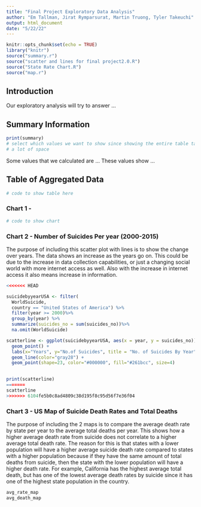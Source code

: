 ```yaml
---
title: "Final Project Exploratory Data Analysis"
author: "Em Tallman, Jirat Rymparsurat, Martin Truong, Tyler Takeuchi"
output: html_document
date: "5/22/22"
---
```


```r
knitr::opts_chunk$set(echo = TRUE)
library("knitr")
source("summary.r")
source("scatter and lines for final project2.0.R")
source("State Rate Chart.R")
source("map.r")
```

## Introduction

Our exploratory analysis will try to answer ...

## Summary Information

```r
print(summary)
# select which values we want to show since showing the entire table takes up
# a lot of space
```

Some values that we calculated are ... These values show ...

## Table of Aggregated Data

```r
# code to show table here

```

### Chart 1 -

```r
# code to show chart

```

### Chart 2 - Number of Suicides Per year (2000-2015)

The purpose of including this scatter plot with lines is to show the change over years. The data shows an increase as the years go on. This could be due to the increase in data collection capabilities, or just a changing social world with more internet access as well. Also with the increase in internet access it also means increase in information.

```r
<<<<<<< HEAD

suicidebyyearUSA <- filter(
  WorldSuicide,
  country == "United States of America") %>%
  filter(year >= 2000)%>% 
  group_by(year) %>% 
  summarize(suicides_no = sum(suicides_no))%>%
  na.omit(WorldSuicide)

scatterline <- ggplot(suicidebyyearUSA, aes(x = year, y = suicides_no)) +
  geom_point() +
  labs(x="Years", y="No.of Suicides", title = "No. of Suicides By Year") +
  geom_line(color="gray28") +
  geom_point(shape=23, color="#000000", fill="#261bcc", size=4)

  
print(scatterline)
=======
scatterline
>>>>>>> 6104fe5b0c8ad4809c38d195f8c95d56f7e36f04

```

### Chart 3 - US Map of Suicide Death Rates and Total Deaths

The purpose of including the 2 maps is to compare the average death rate by state per year to the average total deaths per year. This shows how a higher average death rate from suicide does not correlate to a higher average total death rate. The reason for this is that states with a lower population will have a higher average suicide death rate compared to states with a higher population because if they have the same amount of total deaths from suicide, then the state with the lower population will have a higher death rate. For example, California has the highest average total death, but has one of the lowest average death rates by suicide since it has one of the highest state population in the country.

```r
avg_rate_map
avg_death_map

```
